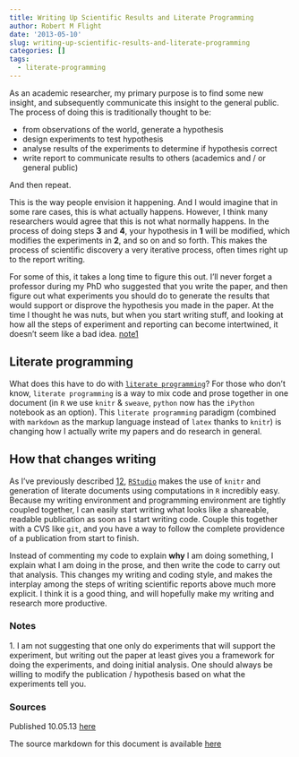 ```yaml
---
title: Writing Up Scientific Results and Literate Programming
author: Robert M Flight
date: '2013-05-10'
slug: writing-up-scientific-results-and-literate-programming
categories: []
tags:
  - literate-programming
---
```



As an academic researcher, my primary purpose is to find some new insight, and subsequently communicate this insight to the general public. The process of doing this is traditionally thought to be:

  * from observations of the world, generate a hypothesis
  * design experiments to test hypothesis
  * analyse results of the experiments to determine if hypothesis correct
  * write report to communicate results to others (academics and / or general public)

And then repeat.

This is the way people envision it happening. And I would imagine that in some rare cases, this is what actually happens. However, I think many researchers would agree that this is not what normally happens. In the process of doing steps **3** and **4**, your hypothesis in **1** will be modified, which modifies the experiments in **2**, and so on and so forth. This makes the process of scientific discovery a very iterative process, often times right up to the report writing. 

For some of this, it takes a long time to figure this out. I'll never forget a professor during my PhD who suggested that you write the paper, and then figure out what experiments you should do to generate the results that would support or disprove the hypothesis you made in the paper. At the time I thought he was nuts, but when you start writing stuff, and looking at how all the steps of experiment and reporting can become intertwined, it doesn't seem like a bad idea. <a href="#note1">note1</a>

## Literate programming

What does this have to do with [`literate programming`](http://en.wikipedia.org/wiki/Literate_programming)? For those who don't know, `literate programming` is a way to mix code and prose together in one document (in `R` we use `knitr` & `sweave`, `python` now has the `iPython` notebook as an option). This `literate programming` paradigm (combined with `markdown` as the markup language instead of `latex` thanks to `knitr`) is changing how I actually write my papers and do research in general. 

## How that changes writing

As I've previously described [1](http://robertmflight.blogspot.com/2012/10/writing-papers-using-r-markdown.html)[2](http://robertmflight.blogspot.com/2012/08/loving-markdown.html), [`RStudio`](http://rstudio.org) makes the use of `knitr` and generation of literate documents using computations in `R` incredibly easy. Because my writing environment and programming environment are tightly coupled together, I can easily start writing what looks like a shareable, readable publication as soon as I start writing code. Couple this together with a CVS like `git`, and you have a way to follow the complete providence of a publication from start to finish.

Instead of commenting my code to explain **why** I am doing something, I explain what I am doing in the prose, and then write the code to carry out that analysis. This changes my writing and coding style, and makes the interplay among the steps of writing scientific reports above much more explicit. I think it is a good thing, and will hopefully make my writing and research more productive.


### Notes

  <a name="note1">1.</a> I am not suggesting that one only do experiments that will support the experiment, but writing out the paper at least gives you a framework for doing the experiments, and doing initial analysis. One should always be willing to modify the publication / hypothesis based on what the experiments tell you.

### Sources

Published 10.05.13 [here](http://robertmflight.blogspot.com/scientific-writing.html)

The source markdown for this document is available [here](https://github.com/rmflight/blogPosts/blob/master/writing_up_results.md)
